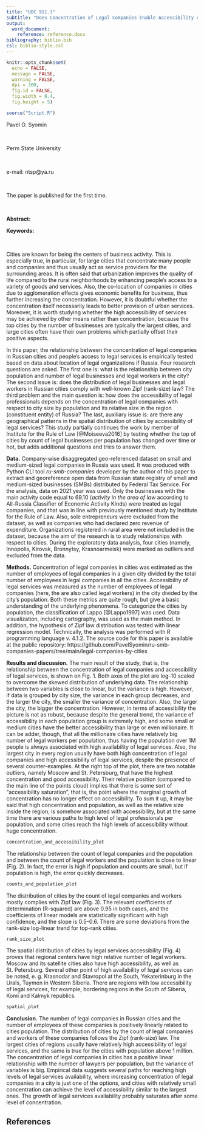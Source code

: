 ```yaml
---
title: "UDC 911.3"
subtitle: "Does Concentration of Legal Companies Enable Accessibility of Legal Service: Empirical Evidence from Russian Cities"
output:
  word_document:
    reference: reference.docx
bibliography: biblio.bib
csl: biblio-style.csl
---
```


```r
knitr::opts_chunk$set(
  echo = FALSE,
  message = FALSE,
  warning = FALSE,
  dpi = 300,
  fig.id = FALSE,
  fig.width = 6.4,
  fig.height = 5)
```

```r
source("Script.R")
```

<div custom-style="Author">

Pavel O. Syomin

<br>

Perm State University

<br>

e-mail: ntsp\@ya.ru

<br>

The paper is published for the first time.

</div>

<br>

<div custom-style="Abstract">

**Abstract:**

**Keywords:**

</div>

<br>

Cities are known for being the centers of business activity. This is especially true, in particular, for large cities that concentrate many people and companies and thus usually act as service providers for the surrounding areas. It is often said that urbanization improves the quality of life compared to the rural neighborhoods by enhancing people's access to a variety of goods and services. Also, the co-location of companies in cities due to agglomeration effects gives economic benefits for business, thus further increasing the concentration. However, it is doubtful whether the concentration itself necessarily leads to better provision of urban services. Moreover, it is worth studying whether the high accessibility of services may be achieved by other means rather than concentration, because the top cities by the number of businesses are typically the largest cities, and large cities often have their own problems which partially offset their positive aspects.

In this paper, the relationship between the concentration of legal companies in Russian cities and people's access to legal services is empirically tested based on data about location of legal organizations if Russia. Four research questions are asked. The first one is: what is the relationship between city population and number of legal businesses and legal workers in the city? The second issue is: does the distribution of legal businesses and legal workers in Russian cities comply with well-known Zipf (rank-size) law? The third problem and the main question is: how does the accessibility of legal professionals depends on the concentration of legal companies with respect to city size by population and its relative size in the region (constituent entity) of Russia? The last, auxiliary issue is: are there any geographical patterns in the spatial distribution of cities by accessibility of legal services? This study partially continues the work by member of Institute for the Rule of Law [@Moiseeva2016] by testing whether the top of cities by count of legal businesses per population has changed over time or hot, but adds additional questions and tries to answer them.

**Data.** Company-wise disaggregated geo-referenced dataset on small and medium-sized legal companies in Russia was used. It was produced with Python CLI tool *ru-smb-companies* developer by the author of this paper to extract and georeference open data from Russian state registry of small and medium-sized businesses (SMBs) distributed by Federal Tax Service. For the analysis, data on 2021 year was used. Only the businesses with the main activity code equal to 69.10 (*activity in the area of law* according to All-Russia Classifier of Economic Activity Kinds) were treated as legal companies, and that was in line with previously mentioned study by Institute for the Rule of Law. Also, sole entrepreneurs were excluded from the dataset, as well as companies who had declared zero revenue of expenditure. Organizations registered in rural area were not included in the dataset, because the aim of the research is to study relationships with respect to cities. During the exploratory data analysis, four cities (namely, Innopolis, Kirovsk, Bronnytsy, Krasnoarmeisk) were marked as outliers and excluded from the data.

**Methods.** Concentration of legal companies in cities was estimated as the number of employees of legal companies in a given city divided by the total number of employees in legal companies in all the cities. Accessibility of legal services was measured as the number of employees of legal companies (here, the are also called legal workers) in the city divided by the city's population. Both these metrics are quite rough, but give a basic understanding of the underlying phenomena. To categorize the cities by population, the classification of Lappo [@Lappo1997] was used.  Data visualization, including cartography, was used as the main method. In addition, the hypothesis of Zipf law distribution was tested with linear regression model. Technically, the analysis was performed with R programming language v. 4.1.2. The source code for this paper is available at the public repository: https://github.com/PavelSyomin/ru-smb-companies-papers/tree/main/legal-companies-by-cities

**Results and discussion.** The main result of the study, that is, the relationship between the concentration of legal companies and accessibility of legal services, is shown on Fig. 1. Both axes of the plot are log-10 scaled to overcome the skewed distribution of underlying data. The relationship between two variables is close to linear, but the variance is high. However, if data is grouped by city size, the variance in each group decreases, and the larger the city, the smaller the variance of concentration. Also, the larger the city, the bigger the concentration. However, in terms of accessibility the picture is not as robust, because despite the general trend, the variance of accessibility in each population group is extremely high, and some small or medium cities have the better accessibility than large or even millionaire. It can be adder, though, that all the millionaire cities have relatively big number of legal workers per population, thus having the population over 1M people is always associated with high availability of legal services. Also, the largest city in every region usually have both high concentration of legal companies and high accessibility of legal services, despite the presence of several counter-examples. At the right top of the plot, there are two notable outliers, namely Moscow and St. Petersburg, that have the highest concentration and good accessibility. Their relative position (compared to the main line of the points cloud) implies that there is some sort of “accessibility saturation”, that is, the point where the marginal growth of concentration has no longer effect on accessibility. To sum it up, it may be said that high concentration and population, as well as the relative size inside the region, is somehow associated with accessibility, but at the same time there are various paths to high level of legal professionals per population, and some cities reach the high levels of accessibility without huge concentration.

```r
concentration_and_accessibility_plot
```

The relationship between the count of legal companies and the population and between the count of legal workers and the population is close to linear (Fig. 2). In fact, the error is high if population and counts are small, but if population is high, the error quickly decreases.

```r
counts_and_population_plot
```

The distribution of cities by the count of legal companies and workers mostly complies with Zipf law (Fig. 3). The relevant coefficients of determination (R-squared) are above 0.95 in both cases, and the coefficients of linear models are statistically significant with high confidence, and the slope is 0.5–0.6. There are some deviations from the rank-size log-linear trend for top-rank cities.

```r
rank_size_plot
```

The spatial distribution of cities by legal services accessibility (Fig. 4) proves that regional centers have high relative number of legal workers. Moscow and its satellite cities also have high accessibility, as well as St. Petersburg. Several other point of high availability of legal services can be noted, e. g. Krasnodar and Stavropol at the South, Yekaterinburg in the Urals, Tuymen in Western Siberia. There are regions with low accessibility of legal services, for example, bordering regions in the South of Siberia, Komi and Kalmyk republics.

```r
spatial_plot
```

**Conclusion.** The number of legal companies in Russian cities and the number of employees of these companies is positively linearly related to cities population. The distribution of cities by the count of legal companies and workers of these companies follows the Zipf (rank-size) law. The largest cities of regions usually have relatively high accessibility of legal services, and the same is true for the cities with population above 1 million. The concentration of legal companies in cities has a positive linear relationship with the number of lawyers per population, but the variance of variables is big. Empirical data suggests several paths for reaching high levels of legal services availability, where increasing concentration of legal companies in a city is just one of the options, and cities with relatively small concentration can achieve the level of accessibility similar to the largest ones. The growth of legal services availability probably saturates after some level of concentration.

## References

<div id="refs"></div>

